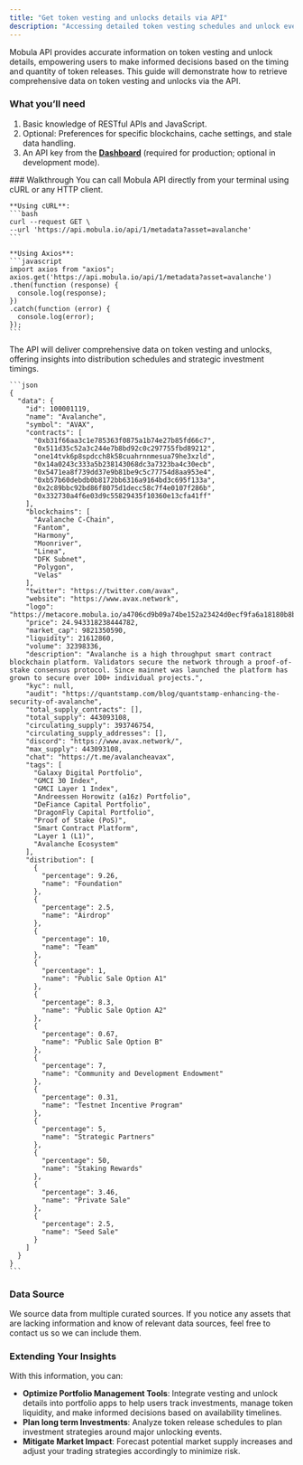 ```yaml
---
title: "Get token vesting and unlocks details via API"
description: "Accessing detailed token vesting schedules and unlock events is crucial for investors and developers monitoring token economics and market dynamics."
---
```


Mobula API provides accurate information on token vesting and unlock details, empowering users to make informed decisions based on the timing and quantity of token releases. This guide will demonstrate how to retrieve comprehensive data on token vesting and unlocks via the API.

### What you’ll need

1. Basic knowledge of RESTful APIs and JavaScript.
2. Optional: Preferences for specific blockchains, cache settings, and stale data handling.
3. An API key from the [**Dashboard**](https://admin.mobula.fi/) (required for production; optional in development mode).

<Steps>
### Walkthrough

  <Step title="Execute the API call">
    You can call Mobula API directly from your terminal using cURL or any HTTP client.

    **Using cURL**:
    ```bash
    curl --request GET \
    --url 'https://api.mobula.io/api/1/metadata?asset=avalanche'
    ```

    **Using Axios**:
    ```javascript
    import axios from "axios";
    axios.get('https://api.mobula.io/api/1/metadata?asset=avalanche')
    .then(function (response) {
      console.log(response);
    })
    .catch(function (error) {
      console.log(error);
    });
    ```

  </Step>

  <Step title="Get your data">
    The API will deliver comprehensive data on token vesting and unlocks, offering insights into distribution schedules and strategic investment timings.

    ```json
    {
      "data": {
        "id": 100001119,
        "name": "Avalanche",
        "symbol": "AVAX",
        "contracts": [
          "0xb31f66aa3c1e785363f0875a1b74e27b85fd66c7",
          "0x511d35c52a3c244e7b8bd92c0c297755fbd89212",
          "one14tvk6p8spdcch8k58cuahrnnmesua79he3xzld",
          "0x14a0243c333a5b238143068dc3a7323ba4c30ecb",
          "0x5471ea8f739dd37e9b81be9c5c77754d8aa953e4",
          "0xb57b60debdb0b8172bb6316a9164bd3c695f133a",
          "0x2c89bbc92bd86f8075d1decc58c7f4e0107f286b",
          "0x332730a4f6e03d9c55829435f10360e13cfa41ff"
        ],
        "blockchains": [
          "Avalanche C-Chain",
          "Fantom",
          "Harmony",
          "Moonriver",
          "Linea",
          "DFK Subnet",
          "Polygon",
          "Velas"
        ],
        "twitter": "https://twitter.com/avax",
        "website": "https://www.avax.network",
        "logo": "https://metacore.mobula.io/a4706cd9b09a74be152a23424d0ecf9fa6a18180b8b4474a2d18e1328178f5d8.png",
        "price": 24.943318238444782,
        "market_cap": 9821350590,
        "liquidity": 21612860,
        "volume": 32398336,
        "description": "Avalanche is a high throughput smart contract blockchain platform. Validators secure the network through a proof-of-stake consensus protocol. Since mainnet was launched the platform has grown to secure over 100+ individual projects.",
        "kyc": null,
        "audit": "https://quantstamp.com/blog/quantstamp-enhancing-the-security-of-avalanche",
        "total_supply_contracts": [],
        "total_supply": 443093108,
        "circulating_supply": 393746754,
        "circulating_supply_addresses": [],
        "discord": "https://www.avax.network/",
        "max_supply": 443093108,
        "chat": "https://t.me/avalancheavax",
        "tags": [
          "Galaxy Digital Portfolio",
          "GMCI 30 Index",
          "GMCI Layer 1 Index",
          "Andreessen Horowitz (a16z) Portfolio",
          "DeFiance Capital Portfolio",
          "DragonFly Capital Portfolio",
          "Proof of Stake (PoS)",
          "Smart Contract Platform",
          "Layer 1 (L1)",
          "Avalanche Ecosystem"
        ],
        "distribution": [
          {
            "percentage": 9.26,
            "name": "Foundation"
          },
          {
            "percentage": 2.5,
            "name": "Airdrop"
          },
          {
            "percentage": 10,
            "name": "Team"
          },
          {
            "percentage": 1,
            "name": "Public Sale Option A1"
          },
          {
            "percentage": 8.3,
            "name": "Public Sale Option A2"
          },
          {
            "percentage": 0.67,
            "name": "Public Sale Option B"
          },
          {
            "percentage": 7,
            "name": "Community and Development Endowment"
          },
          {
            "percentage": 0.31,
            "name": "Testnet Incentive Program"
          },
          {
            "percentage": 5,
            "name": "Strategic Partners"
          },
          {
            "percentage": 50,
            "name": "Staking Rewards"
          },
          {
            "percentage": 3.46,
            "name": "Private Sale"
          },
          {
            "percentage": 2.5,
            "name": "Seed Sale"
          }
        ]
      }
    }
    ```
  </Step>
</Steps>

### Data Source

We source data from multiple curated sources. If you notice any assets that are lacking information and know of relevant data sources, feel free to contact us so we can include them.

### Extending Your Insights

With this information, you can:

- **Optimize Portfolio Management Tools**: Integrate vesting and unlock details into portfolio apps to help users track investments, manage token liquidity, and make informed decisions based on availability timelines.
- **Plan long term Investments**: Analyze token release schedules to plan investment strategies around major unlocking events.
- **Mitigate Market Impact**: Forecast potential market supply increases and adjust your trading strategies accordingly to minimize risk.
